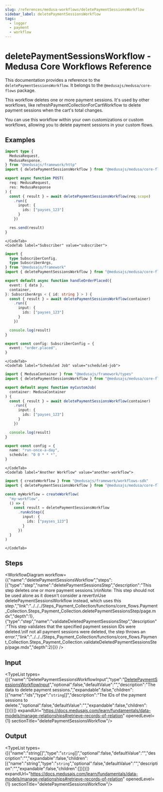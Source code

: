 ```yaml
---
slug: /references/medusa-workflows/deletePaymentSessionsWorkflow
sidebar_label: deletePaymentSessionsWorkflow
tags:
  - logger
  - payment
  - workflow
---
```



# deletePaymentSessionsWorkflow - Medusa Core Workflows Reference

This documentation provides a reference to the `deletePaymentSessionsWorkflow`. It belongs to the `@medusajs/medusa/core-flows` package.

This workflow deletes one or more payment sessions. It's used by other workflows, like
refreshPaymentCollectionForCartWorkflow to delete payment sessions when the cart's total changes.

You can use this workflow within your own customizations or custom workflows, allowing you
to delete payment sessions in your custom flows.

<SourceCodeLink link="https://github.com/medusajs/medusa/blob/911eefadbd8280509f7bf89c1fa2e1b083c1d219/packages/core/core-flows/src/payment-collection/workflows/delete-payment-sessions.ts#L41" />

## Examples

<CodeTabs group="workflow-exection">
    <CodeTab label="API Route" value="api-route">
    
```ts title="src/api/workflow/route.ts"
import type {
  MedusaRequest,
  MedusaResponse,
} from "@medusajs/framework/http"
import { deletePaymentSessionsWorkflow } from "@medusajs/medusa/core-flows"

export async function POST(
  req: MedusaRequest,
  res: MedusaResponse
) {
  const { result } = await deletePaymentSessionsWorkflow(req.scope)
    .run({
      input: {
        ids: ["payses_123"]
      }
    })

  res.send(result)
}
```

    </CodeTab>
    <CodeTab label="Subscriber" value="subscriber">
    
```ts title="src/subscribers/order-placed.ts"
import {
  type SubscriberConfig,
  type SubscriberArgs,
} from "@medusajs/framework"
import { deletePaymentSessionsWorkflow } from "@medusajs/medusa/core-flows"

export default async function handleOrderPlaced({
  event: { data },
  container,
}: SubscriberArgs < { id: string } > ) {
  const { result } = await deletePaymentSessionsWorkflow(container)
    .run({
      input: {
        ids: ["payses_123"]
      }
    })

  console.log(result)
}

export const config: SubscriberConfig = {
  event: "order.placed",
}
```

    </CodeTab>
    <CodeTab label="Scheduled Job" value="scheduled-job">
    
```ts title="src/jobs/message-daily.ts"
import { MedusaContainer } from "@medusajs/framework/types"
import { deletePaymentSessionsWorkflow } from "@medusajs/medusa/core-flows"

export default async function myCustomJob(
  container: MedusaContainer
) {
  const { result } = await deletePaymentSessionsWorkflow(container)
    .run({
      input: {
        ids: ["payses_123"]
      }
    })

  console.log(result)
}

export const config = {
  name: "run-once-a-day",
  schedule: "0 0 * * *",
}
```

    </CodeTab>
    <CodeTab label="Another Workflow" value="another-workflow">
    
```ts title="src/workflows/my-workflow.ts"
import { createWorkflow } from "@medusajs/framework/workflows-sdk"
import { deletePaymentSessionsWorkflow } from "@medusajs/medusa/core-flows"

const myWorkflow = createWorkflow(
  "my-workflow",
  () => {
    const result = deletePaymentSessionsWorkflow
      .runAsStep({
        input: {
          ids: ["payses_123"]
        }
      })
  }
)
```

    </CodeTab>
  </CodeTabs>

## Steps

<WorkflowDiagram workflow={{"name":"deletePaymentSessionsWorkflow","steps":[{"type":"step","name":"deletePaymentSessionsStep","description":"This step deletes one or more payment sessions.\n\nNote: This step should not be used alone as it doesn't consider a revert\nUse deletePaymentSessionsWorkflow instead, which uses this step.","link":"../../../Steps_Payment_Collection/functions/core_flows.Payment_Collection.Steps_Payment_Collection.deletePaymentSessionsStep/page.mdx","depth":1},{"type":"step","name":"validateDeletedPaymentSessionsStep","description":"This step validates that the specified payment session IDs were deleted.\nIf not all payment sessions were deleted, the step throws an error.","link":"../../../Steps_Payment_Collection/functions/core_flows.Payment_Collection.Steps_Payment_Collection.validateDeletedPaymentSessionsStep/page.mdx","depth":2}]}} />

## Input

<TypeList types={[{"name":"DeletePaymentSessionsWorkflowInput","type":"[DeletePaymentSessionsWorkflowInput](../../../../interfaces/core_flows.DeletePaymentSessionsWorkflowInput/page.mdx)","optional":false,"defaultValue":"","description":"The data to delete payment sessions.","expandable":false,"children":[{"name":"ids","type":"`string`[]","description":"The IDs of the payment sessions to delete.","optional":false,"defaultValue":"","expandable":false,"children":[]}]}]} expandUrl="https://docs.medusajs.com/learn/fundamentals/data-models/manage-relationships#retrieve-records-of-relation" openedLevel={1} sectionTitle="deletePaymentSessionsWorkflow"/>

## Output

<TypeList types={[{"name":"string[]","type":"`string`[]","optional":false,"defaultValue":"","description":"","expandable":false,"children":[{"name":"string","type":"`string`","optional":false,"defaultValue":"","description":"","expandable":false,"children":[]}]}]} expandUrl="https://docs.medusajs.com/learn/fundamentals/data-models/manage-relationships#retrieve-records-of-relation" openedLevel={1} sectionTitle="deletePaymentSessionsWorkflow"/>
